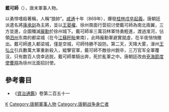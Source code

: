 '''戴可師'''（{{bd|9世纪||869年|catIdx=D}}），唐末軍事人物。

以勇悍嗜殺著稱，人稱“狼帥”。[[咸通|咸通]]十年（869年），爆發[[桂林戍卒起義|桂林戍卒起義]]。唐朝廷派遣名將[[康承訓|康承訓]]為主將，並以[[王晏權|王晏權]]、徐州南面行营招讨使戴可師為南北兩翼，三方並進，企圖殲滅[[龐勳|龐勳]]於徐州城下。戴可師率三萬羽林軍恃勇輕進，渡過淮河，佔領[[泗州|泗州]]东南的都梁城（在今[[江蘇|江蘇]][[盱眙|盱眙]]東南），此時龐勳軍避實就虛，在半夜悄悄撤出。戴可師進入都梁城，僅是空城，可師恃勝不設防。第二天，天降大雾，濠州[[王弘立_(唐朝)|王弘立]]引兵數萬大軍重新殺入，縱擊官軍，戴可師不敵徐州銳卒，三万官军全軍覆沒，只有数百人侥幸逃脱，戴可師單騎出奔，死於亂軍之中。唐朝廷改由[[兗海節度使|兗海節度使]][[曹翔|曹翔]]為徐州北面招討使。

==參考書目==
* 《[[資治通鑑|資治通鑑]]》卷第二百五十一

{{DEFAULTSORT:D}}
[[Category:戴姓|K]]
[[Category:唐朝軍事人物|Category:唐朝軍事人物]]
[[Category:唐朝战争身亡者|Category:唐朝战争身亡者]]
